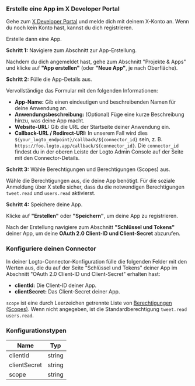 ### Erstelle eine App im X Developer Portal

Gehe zum [X Developer Portal](https://developer.x.com/en/portal/projects-and-apps) und melde dich mit deinem X-Konto an. Wenn du noch kein Konto hast, kannst du dich registrieren.

Erstelle dann eine App.

**Schritt 1:** Navigiere zum Abschnitt zur App-Erstellung.

Nachdem du dich angemeldet hast, gehe zum Abschnitt "Projekte & Apps" und klicke auf **"App erstellen"** (oder **"Neue App"**, je nach Oberfläche).

**Schritt 2:** Fülle die App-Details aus.

Vervollständige das Formular mit den folgenden Informationen:

- **App-Name:** Gib einen eindeutigen und beschreibenden Namen für deine Anwendung an.
- **Anwendungsbeschreibung:** (Optional) Füge eine kurze Beschreibung hinzu, was deine App macht.
- **Website-URL:** Gib die URL der Startseite deiner Anwendung ein.
- **Callback-URL / Redirect-URI:** In unserem Fall wird dies `${your_logto_endpoint}/callback/${connector_id}` sein, z. B. `https://foo.logto.app/callback/${connector_id}`. Die `connector_id` findest du in der oberen Leiste der Logto Admin Console auf der Seite mit den Connector-Details.

**Schritt 3:** Wähle Berechtigungen und Berechtigungen (Scopes) aus.

Wähle die Berechtigungen aus, die deine App benötigt. Für die soziale Anmeldung über X stelle sicher, dass du die notwendigen Berechtigungen `tweet.read` und `users.read` aktivierst.

**Schritt 4:** Speichere deine App.

Klicke auf **"Erstellen"** oder **"Speichern"**, um deine App zu registrieren.

Nach der Erstellung navigiere zum Abschnitt **"Schlüssel und Tokens"** deiner App, um deine **OAuth 2.0 Client-ID und Client-Secret** abzurufen.

### Konfiguriere deinen Connector

In deiner Logto-Connector-Konfiguration fülle die folgenden Felder mit den Werten aus, die du auf der Seite "Schlüssel und Tokens" deiner App im Abschnitt "OAuth 2.0 Client-ID und Client-Secret" erhalten hast:

- **clientId:** Die Client-ID deiner App.
- **clientSecret:** Das Client-Secret deiner App.

`scope` ist eine durch Leerzeichen getrennte Liste von [Berechtigungen (Scopes)](https://docs.x.com/x-api/users/user-lookup-me). Wenn nicht angegeben, ist die Standardberechtigung `tweet.read users.read`.

### Konfigurationstypen

| Name         | Typ    |
| ------------ | ------ |
| clientId     | string |
| clientSecret | string |
| scope        | string |
